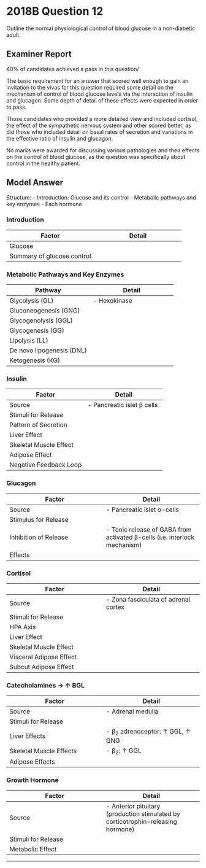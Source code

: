 # 2018B Question 12 

Outline the normal physiological control of blood glucose in a non-diabetic adult.


## Examiner Report

40% of candidates achieved a pass in this question/


The basic requirement for an answer that scored well enough to gain an invitation to the vivas for this question required some detail on the mechanism of control of blood glucose levels via the interaction of insulin and glucagon. Some depth of detail of these effects were expected in order to pass.


Those candidates who provided a more detailed view and included cortisol, the effect of the sympathetic nervous system and other scored better, as did those who included detail on basal rates of secretion and variations in the effective ratio of insulin and glucagon.


No marks were awarded for discussing various pathologies and their effects on the control of blood glucose, as the question was specifically about control in the healthy patient.

## Model Answer

Structure:
- Introduction: Glucose and its control
- Metabolic pathways and key enzymes
- Each hormone

### Introduction


|Factor|Detail|
| -- | -- |
|Glucose|<p>- 6-carbon-monosaccharide for energy production</p><p>- Brain, RBCs are obligate glucose users (brain can use ketones too)</p><p>- Tight control of blood glucose level necessary (~3-6mM)</p>|
|Summary of glucose control|<p>- Multiple systems</p><p>&emsp;- ↑ BGL: Glucagon, cortisol, catecholamines, growth hormone</p><p>&emsp;- ↓ BGL: Insulin</p><p>- Ratio of activity determines effect (especially insulin:glucagon)</p><p>- Each system is subject to negative feedback (e.g. ↑ BGL → ↑ Insulin → ↓ BGL)</p><p>- Liver buffers [glucose] – able to store and release glucose</p><p>- Skeletal muscle and liver store glucose but buffer poorly</p>|


### Metabolic Pathways and Key Enzymes


|Pathway|Detail|
| -- | -- |
|Glycolysis (GL)|- Hexokinase|
|Gluconeogenesis (GNG)|<p>- From pyruvate, lactate, fructose, amino acids, glycerol</p><p>- Note glucose 6 phosphatase mainly expressed in liver > renal cortex</p>|
|Glycogenolysis (GGL)|<p>- Glycogen phosphorylase</p>|
|Glycogenesis (GG)|<p>- Glycogen synthase</p>|
|Lipolysis (LL)|<p>- Hormone-sensitive lipase</p>|
|De novo lipogenesis (DNL)|<p>- Lipoprotein lipase, acetyl-CoA carboxylase, fatty acid synthase</p>|
|Ketogenesis (KG)|<p>- Acetyl-CoA thiolase</p>|


### Insulin


|Factor|Detail|
| -- | -- |
|Source|- Pancreatic islet β cells|
|Stimuli for Release|<p>- Major: ↑ BGL</p><p>- Minor: ↑ [amino acids], ↑ [fatty acids])</p><p>- GIT secretagogues (e.g. GLP-1, GIP)</p>|
|Pattern of Secretion|<p>- Mechanism: ↑ BGL → ↑ ATP → ↑ Inhibition of K channel → Depolarisation → ↑ Ca^2+^ > exocytosis</p><p>- Constitutive: 15 milli-Units per minute</p><p>- 1st phase inducible: Preformed insulin, onset 2 mins, duration 15 mins</p><p>- 2nd phase inducible: Newly synthesized, onset 15 mins, duration 2-3 hours</p>|
|Liver Effect|<p>- ↑ GL, ↑ GG</p><p>- ↓ GNG, ↑ DNL</p>|
|Skeletal Muscle Effect|<p>- ↑ GLUT4 expression</p><p>- ↑ GL, ↑ GG</p><p>- ↓ GNG, ↑ DNL</p>|
|Adipose Effect|<p>- ↑ GLUT4 expression, ↑ glucose uptake → Glycerol</p>|
|Negative Feedback Loop|<p>- ↑ BGL → ↑ Insulin → ↓ BGL</p>|

### Glucagon


|Factor|Detail|
| -- | -- |
|Source|- Pancreatic islet α-cells|
|Stimulus for Release|<p>- ↓ BGL</p><p>- Adrenaline (β~2~)</p><p>- GIT secretagogues (GIP, CCK)</p>|
|Inhibition of Release|- Tonic release of GABA from activated β-cells (i.e. interlock mechanism)|
|Effects|<p>- Liver: Opposite to insulin</p><p>- Muscle: Opposite (but does NOT cause GGL)</p><p>- Adipose: Opposite to insulin</p>|

### Cortisol


|Factor|Detail|
| -- | -- |
|Source|- Zona fasciculata of adrenal cortex|
|Stimuli for Release|<p>- ↓ BGL sensed by hypothalamus independent of pancreas</p><p>- Physical stress e.g. Trauma, surgery, burns, exercise</p><p>- Mental stress, anxiety etc.</p>|
|HPA Axis||
|Liver Effect|<p>- ↑ GNG ++, ↑ LL</p><p>- ↓ GL, ↓ GGL, ↓ DNL</p>|
|Skeletal Muscle Effect|<p>- ↑ Proteolysis → Amino acids → Hepatic GNG</p><p>- ↓ GG, ↓ GL</p>|
|Visceral Adipose Effect|<p>- ↓ Glucose uptake → Glycerol</p><p>- ↑ LL, ↓ DNL</p>|
|Subcut Adipose Effect|<p>- ↑ Glucose uptake → Glycerol</p><p>- ↑ DNL, ↓ LL</p>|

### Catecholamines → ↑ BGL


|Factor|Detail|
| -- | -- |
|Source|- Adrenal medulla|
|Stimuli for Release|<p>- ↓ BGL sensed by hypothalamus independent of pancreas</p><p>- Other physical and psychological stressors</p>|
|Liver Effects|- β~2~ adrenoceptor: ↑ GGL, ↑ GNG|
|Skeletal Muscle Effects|- β~2~: ↑ GGL|
|Adipose Effects|<p>- β~1~ white fat → ↓ Glucose uptake</p><p>- β3 brown fat → Insertion of uncoupling protein → Production of heat without ATP</p>|

### Growth Hormone


|Factor|Detail|
| -- | -- |
|Source|- Anterior pituitary<br>  (production stimulated by corticotrophin-releasing hormone)|
|Stimuli for Release|<p>- ↓ BGL sensed by hypothalamus independent of pancreas → ↑ CRH release</p><p>- ↓ Plasma fatty acids</p><p>- Protein deficiency</p><p>- (multiple other factors)</p>|
|Metabolic Effect|<p>- Insulin resistance → ↓ GL, ↑ GNG</p><p>- ↑ (LL), ↑ FFA utilisation</p><p>- ↑ Protein synthesis</p>|


--- 

